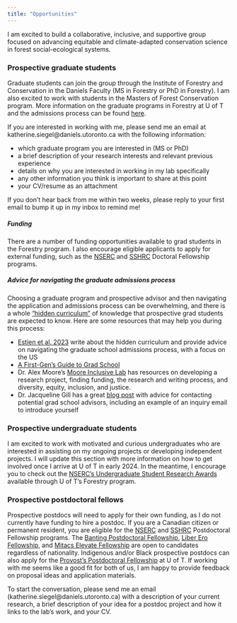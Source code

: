 ```yaml
---
title: "Opportunities"
---
```


I am excited to build a collaborative, inclusive, and supportive group focused on advancing equitable and climate-adapted conservation science in forest social-ecological systems. 

### Prospective graduate students
Graduate students can join the group through the Institute of Forestry and Conservation in the Daniels Faculty (MS in Forestry or PhD in Forestry). I am also excited to work with students in the Masters of Forest Conservation program. More information on the graduate programs in Forestry at U of T and the admissions process can be found [here](https://academic.daniels.utoronto.ca/forestry/applications-and-admissions/). 

If you are interested in working with me, please send me an email at katherine.siegel@daniels.utoronto.ca with the following information:  

- which graduate program you are interested in (MS or PhD)  
- a brief description of your research interests and relevant previous experience  
- details on why you are interested in working in my lab specifically  
- any other information you think is important to share at this point  
- your CV/resume as an attachment  

If you don't hear back from me within two weeks, please reply to your first email to bump it up in my inbox to remind me!  

##### Funding
There are a number of funding opportunities available to grad students in the Forestry program. I also encourage eligible applicants to apply for external funding, such as the [NSERC](https://www.nserc-crsng.gc.ca/students-etudiants/pg-cs/bellandpostgrad-belletsuperieures_eng.asp) and [SSHRC](https://www.sshrc-crsh.gc.ca/funding-financement/programs-programmes/fellowships/doctoral-doctorat-eng.aspx) Doctoral Fellowship programs.

##### Advice for navigating the graduate admissions process  
Choosing a graduate program and prospective advisor and then navigating the application and admissions process can be overwhelming, and there is a whole ["hidden curriculum"](https://www.psychologicalscience.org/observer/grad-hidden-curriculum) of knowledge that prospective grad students are expected to know. Here are some resources that may help you during this process:  

- [Estien et al. 2023](https://doi.org/10.1002/bes2.2029) write about the hidden curriculum and provide advice on navigating the graduate school admissions process, with a focus on the US  
- [A First-Gen's Guide to Grad School](https://first-gen-guide.com/resources/)  
- Dr. Alex Moore's [Moore Inclusive Lab](https://www.inclusiveconservationlab.com/resources) has resources on developing a research project, finding funding, the research and writing process, and diversity, equity, inclusion, and justice.  
- Dr. Jacqueline Gill has a great [blog post](https://contemplativemammoth.com/2013/04/08/so-you-want-to-go-to-grad-school-nail-the-inquiry-email/) with advice for contacting potential grad school advisors, including an example of an inquiry email to introduce yourself

### Prospective undergraduate students  
I am excited to work with motivated and curious undergraduates who are interested in assisting on my ongoing projects or developing independent projects. I will update this section with more information on how to get involved once I arrive at U of T in early 2024. In the meantime, I encourage you to check out the [NSERC's Undergraduate Student Research Awards](https://academic.daniels.utoronto.ca/forestry/nserc-usra/) available through U of T's Forestry program.

### Prospective postdoctoral fellows
Prospective postdocs will need to apply for their own funding, as I do not currently have funding to hire a postdoc. If you are a Canadian citizen or permanent resident, you are eligible for the [NSERC](https://www.nserc-crsng.gc.ca/students-etudiants/pd-np/pdf-bp_eng.asp) and [SSHRC](https://www.sshrc-crsh.gc.ca/funding-financement/programs-programmes/fellowships/postdoctoral-postdoctorale-eng.aspx) Postdoctoral Fellowship programs. The [Banting Postdoctoral Fellowship](https://banting.fellowships-bourses.gc.ca/en/home-accueil.html), [Liber Ero Fellowship](https://liberero.ca/), and [Mitacs Elevate Fellowship](https://www.mitacs.ca/en/programs#postdoc) are open to candidates regardless of nationality. Indigenous and/or Black prospective postdocs can also apply for the [Provost's Postdoctoral Fellowship](https://postdoc.sgs.utoronto.ca/provosts-postdoctoral-fellows/) at U of T. If working with me seems like a good fit for both of us, I am happy to provide feedback on proposal ideas and application materials.  

To start the conversation, please send me an email (katherine.siegel@daniels.utoronto.ca) with a description of your current research, a brief description of your idea for a postdoc project and how it links to the lab's work, and your CV.